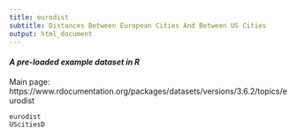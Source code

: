 ```yaml
---
title: eurodist
subtitle: Distances Between European Cities And Between US Cities
output: html_document
---
```


#### *A pre-loaded example dataset in R*
Main page: https://www.rdocumentation.org/packages/datasets/versions/3.6.2/topics/eurodist

```r
eurodist
UScitiesD
```
